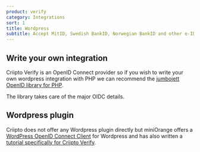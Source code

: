 ```yaml
---
product: verify
category: Integrations
sort: 1
title: Wordpress
subtitle: Accept MitID, Swedish BankID, Norwegian BankID and other e-ID logins with Wordpress and Criipto Verify
---
```


## Write your own integration

Criipto Verify is an OpenID Connect provider so if you wish to write your own wordpress integration with PHP
we can recommend the [jumbojett OpenID library for PHP](https://github.com/jumbojett/OpenID-Connect-PHP).

The library takes care of the major OIDC details.

## Wordpress plugin

Criipto does not offer any Wordpress plugin directly but miniOrange offers a [WordPress OpenID Connect Client](https://wordpress.org/plugins/miniorange-openid-connect-client/)
for Wordpress and has also written a [tutorial specifically for Criipto Verify](https://plugins.miniorange.com/wordpress-oauth-openid-connect-single-sign-on-sso-using-criipto).